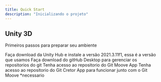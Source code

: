 ```yaml
---
title: Quick Start
description: "Inicializando o projeto"
---
```


## Unity 3D

Primeiros passos para preparar seu ambiente

<CardGroup cols={2}>
  <Card
    title="Download Unity"
    icon="screwdriver-wrench"
    href="https://unity.com/download"
  >
    Faça download da Unity Hub e instale a versão 2021.3.11f1, essa é a versão que usamos
  </Card>
    <Card
    title="Git Hub Desktop"
    icon="screwdriver-wrench"
    href="https://desktop.github.com/"
  >
    Faça download do gitHub Desktop para gerenciar os repositorios do git
  </Card>
  <Card
    title="Git Moove App"
    icon="screwdriver-wrench"
    href="https://github.com/SensorialSports/MooveApp"
  >
    Tenha acesso ao repositorio do Git Moove App
  </Card>
  <Card
    title="Git Creator App"
    icon="screwdriver-wrench"
    href="https://github.com/SensorialSports/sensorialcreator"
  >
    Tenha acesso ao repositorio do Git Cretor App para funcionar junto com o Git Moove *necessario
  </Card>
</CardGroup>